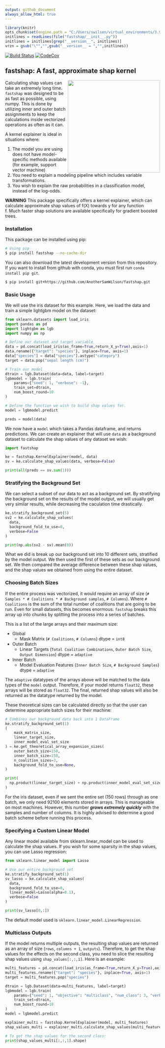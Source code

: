 ```yaml
---
output: github_document
always_allow_html: true
---
```

```r
library(knitr)
opts_chunk$set(engine.path = "C:/Users/swilson/virtual_environments/3.9.6/Scripts/python.exe")
initlines = readLines(file("fastshap/__init__.py"))
initlines = initlines[grep("__version__", initlines)]
vrzn = gsub("\"","",gsub("__version__ = ","",initlines))
```

[![Build Status](https://app.travis-ci.com/AnotherSamWilson/fastshap.svg?branch=main)](https://app.travis-ci.com/github/AnotherSamWilson/fastshap)
[![CodeCov](https://codecov.io/gh/AnotherSamWilson/fastshap/branch/master/graphs/badge.svg?branch=master&service=github)](https://codecov.io/gh/AnotherSamWilson/fastshap)

## fastshap: A fast, approximate shap kernel

<a href='https://github.com/AnotherSamWilson/miceforest'><img src='https://i.imgur.com/nbrAQso.png' align="right" height="300" /></a>

Calculating shap values can take an extremely long time. `fastshap` was designed to be as fast as possible, using numpy. This is done by utilizing inner and outer batch assignments to keep the calculations inside vectorized operations as often as it can. 

A kernel explainer is ideal in situations where:  

1) The model you are using does not have model-specific methods available (for example, support vector machine)
2) You need to explain a modeling pipeline which includes variable transformations.
3) You wish to explain the raw probabilities in a classification model, instead of the log-odds.


**WARNING**
This package specifically offers a kernel explainer, which can calculate approximate shap values of f(X) towards y for any function f. Much faster shap solutions are available specifically for gradient boosted trees.


### Installation
This package can be installed using pip:

``` bash
# Using pip
$ pip install fastshap --no-cache-dir
```

You can also download the latest development version from this
repository. If you want to install from github with conda, you 
must first run ```conda install pip git```.

``` bash
$ pip install git+https://github.com/AnotherSamWilson/fastshap.git
```  
  
  
### Basic Usage  
We will use the iris dataset for this example. Here, we load the data and train a simple lightgbm model on the dataset:
``` python
from sklearn.datasets import load_iris
import pandas as pd
import lightgbm as lgb
import numpy as np

# Define our dataset and target variable
data = pd.concat(load_iris(as_frame=True,return_X_y=True),axis=1)
data.rename({"target": "species"}, inplace=True, axis=1)
data["species"] = data["species"].astype("category")
target = data.pop("sepal length (cm)")

# Train our model
dtrain = lgb.Dataset(data=data, label=target)
lgbmodel = lgb.train(
    params={"seed": 1, "verbose": -1},
    train_set=dtrain,
    num_boost_round=10
)

# Define the function we wish to build shap values for.
model = lgbmodel.predict

preds = model(data)
```

We now have a `model` which takes a Pandas dataframe, and returns predictions. We can create an explainer that will use `data` as a background dataset to calculate the shap values of any dataset we wish:

``` python
import fastshap

ke = fastshap.KernelExplainer(model, data)
sv = ke.calculate_shap_values(data, verbose=False)

print(all(preds == sv.sum(1)))
```


### Stratifying the Background Set
We can select a subset of our data to act as a background set. By stratifying the background set on the results of the model output, we will usually get very similar results, while decreasing the caculation time drastically.
``` python
ke.stratify_background_set(5)
sv2 = ke.calculate_shap_values(
  data, 
  background_fold_to_use=0,
  verbose=False
)

print(np.abs(sv2 - sv).mean(0))
```

What we did is break up our background set into 10 different sets, stratified by the model output. We then used the first of these sets as our background set. We then compared the average difference between these shap values, and the shap values we obtained from using the entire dataset.


### Choosing Batch Sizes

If the entire process was vectorized, it would require an array of size (`# Samples * # Coalitions * # Background samples`, `# Columns`). Where `# Coalitions` is the sum of the total number of coalitions that are going to be run. Even for small datasets, this becomes enormous. `fastshap` breaks this array up into chunks by splitting the process into a series of batches.

This is a list of the large arrays and their maximum size:  

* Global  
  + Mask Matrix (`# Coalitions`, `# Columns`) dtype = `int8`
* Outer Batch  
  + Linear Targets (`Total Coalition Combinations`, `Outer Batch Size`, `Output Dimension`) dtype = `adaptive`
* Inner Batch  
  + Model Evaluation Features (`Inner Batch Size`, `# Background Samples`) dtype = `adaptive`

The `adaptive` datatypes of the arrays above will be matched to the data types of the `model` output. Therefore, if your model returns `float32`, these arrays will be stored as `float32`. The final, returned shap values will also be returned as the datatype returned by the model.

These theoretical sizes can be calculated directly so that the user can determine appropriate batch sizes for their machine:
``` python
# Combines our background data back into 1 DataFrame
ke.stratify_background_set(1)
(
    mask_matrix_size, 
    linear_target_size, 
    inner_model_eval_set_size
) = ke.get_theoretical_array_expansion_sizes(
    outer_batch_size=150,
    inner_batch_size=150,
    n_coalition_sizes=3,
    background_fold_to_use=None,
)

print(
  np.product(linear_target_size) + np.product(inner_model_eval_set_size)
)
```

For the iris dataset, even if we sent the entire set (150 rows) through as one batch, we only need 92100 elements stored in arrays. This is manageable on most machines. However, this number ***grows extremely quickly*** with the samples and number of columns. It is highly advised to determine a good batch scheme before running this process.



### Specifying a Custom Linear Model

Any linear model available from sklearn.linear_model can be used to calculate the shap values. If you wish for some sparsity in the shap values, you can use Lasso regression:
``` python
from sklearn.linear_model import Lasso

# Use our entire background set
ke.stratify_background_set(1)
sv_lasso = ke.calculate_shap_values(
  data, 
  background_fold_to_use=0,
  linear_model=Lasso(alpha=0.1),
  verbose=False
)

print(sv_lasso[0,:])
```

The default model used is `sklearn.linear_model.LinearRegression`.


### Multiclass Outputs

If the model returns multiple outputs, the resulting shap values are returned as an array of size (`rows`, `columns + 1`, `outputs`). Therefore, to get the shap values for the effects on the second class, you need to slice the resulting shap values using `shap_values[:,:,1]`. Here is an example:
```python
multi_features = pd.concat(load_iris(as_frame=True,return_X_y=True),axis=1)
multi_features.rename({"target": "species"}, inplace=True, axis=1)
target = multi_features.pop("species")

dtrain = lgb.Dataset(data=multi_features, label=target)
lgbmodel = lgb.train(
    params={"seed": 1, "objective": "multiclass", "num_class": 3, "verbose": -1},
    train_set=dtrain,
    num_boost_round=10
)
model = lgbmodel.predict

explainer_multi = fastshap.KernelExplainer(model, multi_features)
shap_values_multi = explainer_multi.calculate_shap_values(multi_features, verbose=False)

# To get the shap values for the second class:
print(shap_values_multi[:,:,1].shape)
```

